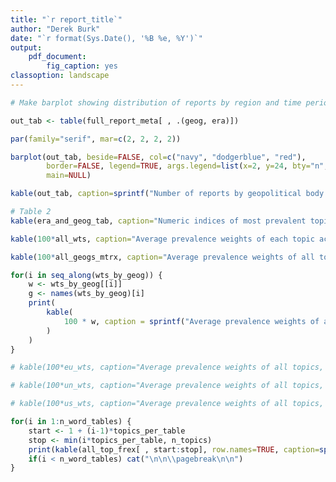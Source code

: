 ```yaml
---
title: "`r report_title`"
author: "Derek Burk"
date: "`r format(Sys.Date(), '%B %e, %Y')`"
output: 
    pdf_document:
        fig_caption: yes
classoption: landscape
---
```



```r
# Make barplot showing distribution of reports by region and time period

out_tab <- table(full_report_meta[ , .(geog, era)])

par(family="serif", mar=c(2, 2, 2, 2))

barplot(out_tab, beside=FALSE, col=c("navy", "dodgerblue", "red"),
        border=FALSE, legend=TRUE, args.legend=list(x=2, y=24, bty="n", cex=1.5, border=FALSE),
        main=NULL)
```

```r
kable(out_tab, caption=sprintf("Number of reports by geopolitical body and time period (n=%d)", num_reports))
```


```r
# Table 2
kable(era_and_geog_tab, caption="Numeric indices of most prevalent topics, by geopolitical body and time period")
```

\pagebreak


```r

kable(100*all_wts, caption="Average prevalence weights of each topic across all time periods, by geopolitical body", digits=0, row.names=TRUE)

```

\pagebreak

```r
kable(100*all_geogs_mtrx, caption="Average prevalence weights of all topics, all geopolitical bodies", digits=0, row.names=TRUE)

```

\pagebreak

```r
for(i in seq_along(wts_by_geog)) {
    w <- wts_by_geog[[i]]
    g <- names(wts_by_geog)[i]
    print(
        kable(
            100 * w, caption = sprintf("Average prevalence weights of all topics, %s", g), digits = 0, row.names = TRUE
        )
    )
}

# kable(100*eu_wts, caption="Average prevalence weights of all topics, EU", digits=0, row.names=TRUE)
```


```r
# kable(100*un_wts, caption="Average prevalence weights of all topics, UN", digits=0, row.names=TRUE)
```


```r
# kable(100*us_wts, caption="Average prevalence weights of all topics, US", digits=0, row.names=TRUE)
```

\pagebreak

```r

for(i in 1:n_word_tables) {
    start <- 1 + (i-1)*topics_per_table
    stop <- min(i*topics_per_table, n_topics)
    print(kable(all_top_frex[ , start:stop], row.names=TRUE, caption=sprintf("Most characteristic words for topics %d-%d", start, stop)))
    if(i < n_word_tables) cat("\n\n\\pagebreak\n\n")
}
```
